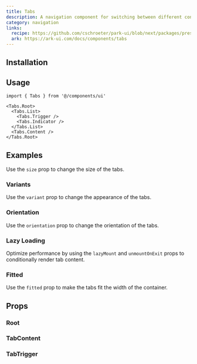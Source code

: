 ```yaml
---
title: Tabs
description: A navigation component for switching between different content panels.
category: navigation
links:
  recipe: https://github.com/cschroeter/park-ui/blob/next/packages/preset/src/recipes/tabs.ts
  ark: https://ark-ui.com/docs/components/tabs
---
```


<ComponentExample name="basic" />

## Installation

<InstallationGuide />

## Usage

```tsx
import { Tabs } from '@/components/ui'
```

```tsx
<Tabs.Root>
  <Tabs.List>
    <Tabs.Trigger />
    <Tabs.Indicator />
  </Tabs.List>
  <Tabs.Content />
</Tabs.Root>
```

## Examples

Use the `size` prop to change the size of the tabs.

<ComponentExample name="sizes" />

### Variants

Use the `variant` prop to change the appearance of the tabs.

<ComponentExample name="variants" />

### Orientation

Use the `orientation` prop to change the orientation of the tabs.

<ComponentExample name="orientation" />

### Lazy Loading

Optimize performance by using the `lazyMount` and `unmountOnExit` props to conditionally render tab content. 

<ComponentExample name="lazy-mount" />

### Fitted

Use the `fitted` prop to make the tabs fit the width of the container.

<ComponentExample name="fitted" />

## Props

### Root

<PropsTable part="Root" />

### TabContent

<PropsTable part="TabContent" />

### TabTrigger

<PropsTable part="TabTrigger" />